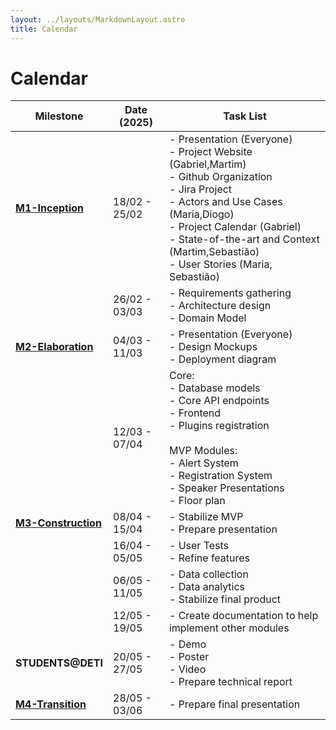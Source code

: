 ```yaml
---
layout: ../layouts/MarkdownLayout.astro
title: Calendar
---
```


# Calendar


| Milestone | Date (2025) | Task List |
|-----------|------|-----------|
| [**M1-Inception**](/inception) | 18/02 - 25/02 | - Presentation (Everyone) <br /> - Project Website (Gabriel,Martim) <br /> - Github Organization <br /> - Jira Project <br /> - Actors and Use Cases (Maria,Diogo) <br /> - Project Calendar (Gabriel) <br /> - State-of-the-art and Context (Martim,Sebastião) <br /> - User Stories (Maria, Sebastião) |
| | 26/02 - 03/03 | - Requirements gathering <br /> - Architecture design <br /> - Domain Model |
| [**M2-Elaboration**](/elaboration) | 04/03 - 11/03 | - Presentation (Everyone) <br /> - Design Mockups <br /> - Deployment diagram |
| | 12/03 - 07/04 | Core: <br /> - Database models <br /> - Core API endpoints <br /> - Frontend <br /> - Plugins registration <br /><br /> MVP Modules: <br /> - Alert System <br /> - Registration System <br /> - Speaker Presentations <br /> - Floor plan |
| [**M3-Construction**](/construction) | 08/04 - 15/04 | - Stabilize MVP <br /> - Prepare presentation |
| | 16/04 - 05/05 | - User Tests <br /> - Refine features |
| | 06/05 - 11/05 | - Data collection <br /> - Data analytics <br /> - Stabilize final product |
| | 12/05 - 19/05 | - Create documentation to help implement other modules |
| **STUDENTS@DETI** | 20/05 - 27/05 | - Demo <br /> - Poster <br /> - Video <br /> - Prepare technical report |
| [**M4-Transition**](/transition) | 28/05 - 03/06 | - Prepare final presentation |
